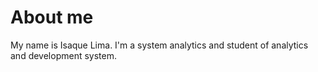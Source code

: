 # About me

My name is Isaque Lima. I'm a system analytics and student of analytics and development system.